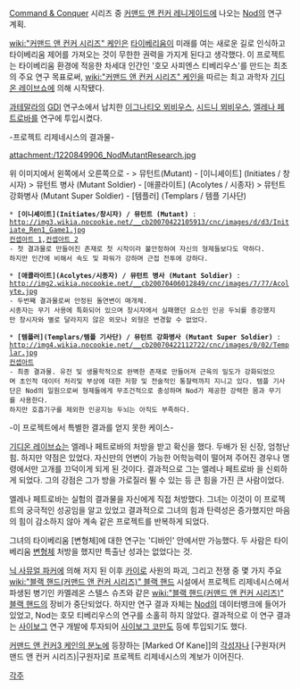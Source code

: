 [[Command & Conquer]] 시리즈 중 [[커맨드 앤 컨커 레니게이드]]에 나오는 [[Nod]]의 연구 계획.

[[wiki:"커맨드 앤 컨커 시리즈" 케인]]은 [[타이베리움]]이 미래를 여는 새로운 길로 인식하고 타이베리움 제어를 가져오는 것이 무한한 권력을 가지게 된다고 생각했다. 이 프로젝트는 타이베리움 환경에 적응한 차세대 인간인 '호모 사피엔스 티베리우스'를 만드는 최초의 주요 연구 목표로써, [[wiki:"커맨드 앤 컨커 시리즈" 케인]]을 따르는 최고 과학자 [[기디온 레이브쇼]]에 의해 시작됐다. 

[[과테말라]]의 [[GDI]] 연구소에서 납치한 [[이그나티오 뫼비우스]], [[시드니 뫼비우스]], [[엘레나 페트로바]]를 연구에 투입시켰다.

-프로젝트 리제네시스의 결과물-

attachment:/1220849906_NodMutantResearch.jpg

위 이미지에서 왼쪽에서 오른쪽으로 - 
> 뮤턴트(Mutant) - [이니셰이트] (Initiates / 창시자)
> 뮤턴트 병사 (Mutant Soldier) - [애콜라이트] (Acolytes / 시종자)
> 뮤턴트 강화병사 (Mutant Super Soldier) - [템플러] (Templars / 템플 기사단)

 * '''[이니셰이트](Initiates/창시자) / 뮤턴트 (Mutant)''' : 
 http://img3.wikia.nocookie.net/__cb20070422105913/cnc/images/d/d3/Initiate_Ren1_Game1.jpg
 [http://img1.wikia.nocookie.net/__cb20081019030656/cnc/images/2/21/Initiate_Ren1_Cncpt1.jpg  컨셉아트 1],[http://img1.wikia.nocookie.net/__cb20140117071255/cnc/images/b/b8/Renegade_Mutant_Concept_Art.jpg  컨셉아트 2]
 - 첫 결과물로 만들어진 존재로 첫 시작이라 불안정하여 자신의 형제들보다도 약하다. 
 하지만 인간에 비해서 속도 및 파워가 강하며 근접 전투에 강하다.

 * '''[애콜라이트](Acolytes/시종자) / 뮤턴트 병사 (Mutant Soldier)''' : 
 http://img2.wikia.nocookie.net/__cb20070406012849/cnc/images/7/77/Acolyte.jpg
 - 두번째 결과물로써 안정된 돌연변이 매개체. 
 시종자는 무기 사용에 특화되어 있으며 창시자에서 실패했던 요소인 인공 두뇌를 증강했지만 창시자와 별로 달라지지 않은 외모나 외형은 변경할 수 없었다. 

 * '''[템플러](Templars/템플 기사단) / 뮤턴트 강화병사 (Mutant Super Soldier)''' : 
 http://img4.wikia.nocookie.net/__cb20070422112722/cnc/images/0/02/Templar.jpg
 [http://img1.wikia.nocookie.net/__cb20130917033506/cnc/images/d/d3/Renegade_Templar_concept_art.jpg  컨셉아트]
 - 최종 결과물. 유전 및 생물학적으로 완벽한 존재로 만들어져 근육의 밀도가 강화되었으며 초인적 데이터 처리및 부상에 대한 저항 및 전술적인 통찰력까지 지니고 있다. 템플 기사단은 Nod의 일원으로써 형제들에게 무조건적으로 충성하며 Nod가 제공한 강력한 몸과 무기를 사용한다. 
 하지만 호흡기구를 제외한 인공지능 두뇌는 아직도 부족하다. 

-이 프로젝트에서 특별한 결과를 얻지 못한 케이스-

[[기디온 레이브쇼]]는 엘레나 페트로바의 처방을 받고 확신을 했다. 두배가 된 신장, 엄청난 힘. 하지만 약점은 있었다. 자신만의 언변이 가능한 어학능력이 떨어져 주어진 경우나 명령에서만 고개를 끄덕이게 되게 된 것이다. 결과적으로 그는 엘레나 페트로바 을 신뢰하게 되었다. 그의 강점은 그가 방을 가로질러 뛸 수 있는 등 큰 힘을 가진 큰 사람이었다. 

엘레나 페트로바는 실험의 결과물을 자신에게 직접 처방했다. 그녀는 이것이 이 프로젝트의 궁극적인 성공임을 알고 있었고 결과적으로 그녀의 힘과 탄력성은 증가했지만 마음의 힘이 감소하지 않아 계속 같은 프로젝트를 반복하게 되었다. 

그녀의 타이베리움 [변형체]에 대한 연구는 '디바인' 안에서만 가능했다. 두 사람은 타이베리움 [[변형체]] 처방을 했지만 특출난 성과는 없었다는 것. 

[[닉 사뮤얼 파커]]에 의해 저지 된 이후 [[카이로]] 사원의 파괴, 그리고 전쟁 중 몇 가지 주요 [[wiki:"블랙 핸드(커맨드 앤 컨커 시리즈)" 블랙 핸드]] 시설에서 프로젝트 리제네시스에서 파생된 병기인 카멜레온 스텔스 슈츠와 같은 [[wiki:"블랙 핸드(커맨드 앤 컨커 시리즈)" 블랙 핸드]]의 장비가 중단되었다. 하지만 연구 결과 자체는 [[Nod]]의 데이터뱅크에 들어가 있었고, Nod는 호모 티베리우스의 연구를 소홀히 하지 않았다. 결과적으로 이 연구 결과는 [[사이보그]] 연구 개발에 투자되어 [[사이보그 코만도]] 등에 투입되기도 했다.

[[커맨드 앤 컨커3 케인의 분노]]에 등장하는 [Marked Of Kane]]의 [[각성자(커맨드 앤 컨커 시리즈)|각성자]]나 [구원자(커맨드 앤 컨커 시리즈)|구원자]로 프로젝트 리제네시스의 계보가 이어진다.

[[각주]]
